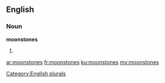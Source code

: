 ==English==

===Noun===
'''moonstones'''

# {{plural of|moonstone}}

[[Category:English plurals]]

[[ar:moonstones]]
[[fr:moonstones]]
[[ku:moonstones]]
[[my:moonstones]]